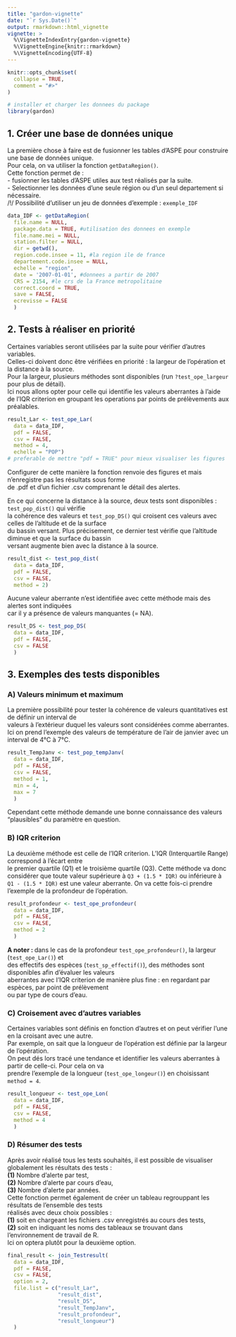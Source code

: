 ```yaml
---
title: "gardon-vignette"
date: "`r Sys.Date()`"
output: rmarkdown::html_vignette
vignette: >
  %\VignetteIndexEntry{gardon-vignette}
  %\VignetteEngine{knitr::rmarkdown}
  %\VignetteEncoding{UTF-8}
---
```



```r
knitr::opts_chunk$set(
  collapse = TRUE,
  comment = "#>"
)
```

```r
# installer et charger les donnees du package
library(gardon)

```

1. Créer une base de données unique
--------------------
La première chose à faire est de fusionner les tables d'ASPE pour construire une base de données unique.  
Pour cela, on va utiliser la fonction `getDataRegion()`.   
Cette fonction permet de :   
- fusionner les tables d'ASPE utiles aux test réalisés par la suite.   
- Selectionner les données d'une seule région ou d'un seul departement si nécessaire.  
/!/ Possibilité d'utiliser un jeu de données d'exemple : `exemple_IDF`

```r
data_IDF <- getDataRegion(
  file.name = NULL,
  package.data = TRUE, #utilisation des donnees en exemple
  file.name.mei = NULL,
  station.filter = NULL,
  dir = getwd(),
  region.code.insee = 11, #la region ile de france
  departement.code.insee = NULL,
  echelle = "region",
  date = '2007-01-01', #donnees a partir de 2007
  CRS = 2154, #le crs de la France metropolitaine
  correct.coord = TRUE,
  save = FALSE,
  ecrevisse = FALSE
  )

```

2. Tests à réaliser en priorité
--------------------
Certaines variables seront utilisées par la suite pour vérifier d'autres variables.  
Celles-ci doivent donc être vérifiées en priorité : la largeur de l'opération et la distance à la source.  
Pour la largeur, plusieurs méthodes sont disponibles (run `?test_ope_largeur` pour plus de détail).   
Ici nous allons opter pour celle qui identifie les valeurs aberrantes à l'aide de l'IQR criterion en 
groupant les operations par points de prélèvements aux préalables.

```r
result_Lar <- test_ope_Lar(
  data = data_IDF,
  pdf = FALSE,
  csv = FALSE,
  method = 4,
  echelle = "POP")
# preferable de mettre "pdf = TRUE" pour mieux visualiser les figures

```

Configurer de cette manière la fonction renvoie des figures et mais n'enregistre pas les résultats sous forme  
de .pdf et d'un fichier .csv comprenant le détail des alertes.  
  
En ce qui concerne la distance à la source, deux tests sont disponibles : `test_pop_dist()` qui vérifie   
la cohérence des valeurs et `test_pop_DS()` qui croisent ces valeurs avec celles de l'altitude et de la surface   
du bassin versant. Plus précisement, ce dernier test vérifie que l'altitude diminue et que la surface du bassin   
versant augmente bien avec la distance à la source.  

```r
result_dist <- test_pop_dist(
  data = data_IDF,
  pdf = FALSE,
  csv = FALSE,
  method = 2)

```
Aucune valeur aberrante n'est identifiée avec cette méthode mais des alertes sont indiquées  
car il y a présence de valeurs manquantes (= NA).  

```r
result_DS <- test_pop_DS(
  data = data_IDF,
  pdf = FALSE,
  csv = FALSE
  )

```


3. Exemples des tests disponibles
--------------------

### A) Valeurs minimum et maximum
La première possibilité pour tester la cohérence de valeurs quantitatives est de définir un interval de   
valeurs à l'extérieur duquel les valeurs sont considérées comme aberrantes.  
Ici on prend l'exemple des valeurs de température de l'air de janvier avec un interval de 4°C à 7°C.

```r
result_TempJanv <- test_pop_tempJanv(
  data = data_IDF,
  pdf = FALSE,
  csv = FALSE,
  method = 1,
  min = 4,
  max = 7
  )

```
Cependant cette méthode demande une bonne connaissance des valeurs "plausibles" du paramètre en question.

### B) IQR criterion
La deuxième méthode est celle de l'IQR criterion. L'IQR (Interquartile Range) correspond à l'écart entre  
le premier quartile (Q1) et le troisième quartile (Q3). Cette méthode va donc considérer que toute valeur supérieure à `Q3 + (1.5 * IQR)` ou inférieure à `Q1 - (1.5 * IQR)` est une valeur aberrante.
On va cette fois-ci prendre l'exemple de la profondeur de l'opération.

```r
result_profondeur <- test_ope_profondeur(
  data = data_IDF,
  pdf = FALSE,
  csv = FALSE,
  method = 2
  )

```

<b>A noter : </b> dans le cas de la profondeur `test_ope_profondeur()`, la largeur (`test_ope_Lar()`) et   
des effectifs des espèces (`test_sp_effectif()`), des méthodes sont disponibles afin d'évaluer les valeurs  
aberrantes avec l'IQR criterion de manière plus fine : en regardant par espèces, par point de prélèvement   
ou par type de cours d'eau.  

### C) Croisement avec d'autres variables

Certaines variables sont définis en fonction d'autres et on peut vérifier l'une en la croisant avec une autre.  
Par exemple, on sait que la longueur de l'opération est définie par la largeur de l'opération.  
On peut dés lors tracé une tendance et identifier les valeurs aberrantes à partir de celle-ci. Pour cela on va  
prendre l'exemple de la longueur (`test_ope_longeur()`) en choisissant `method = 4`. 

```r
result_longueur <- test_ope_Lon(
  data = data_IDF,
  pdf = FALSE,
  csv = FALSE,
  method = 4
  )

```

### D) Résumer des tests

Après avoir réalisé tous les tests souhaités, il est possible de visualiser globalement les résultats des tests :  
<b>(1)</b> Nombre d'alerte par test,  
<b>(2)</b> Nombre d'alerte par cours d'eau,  
<b>(3)</b> Nombre d'alerte par années.  
Cette fonction permet également de créer un tableau regrouppant les résultats de l'ensemble des tests   
réalisés avec  deux choix possibles :   
<b>(1)</b> soit en chargeant les fichiers .csv enregistrés au cours des tests,  
<b>(2)</b> soit en indiquant les noms des tableaux se trouvant dans l'environnement de travail de R.  
Ici on optera plutôt pour la deuxième option.

```r
final_result <- join_Testresult(
  data = data_IDF,
  pdf = FALSE,
  csv = FALSE,
  option = 2,
  file.list = c("result_Lar", 
                "result_dist", 
                "result_DS", 
                "result_TempJanv", 
                "result_profondeur", 
                "result_longueur")
  )

```
